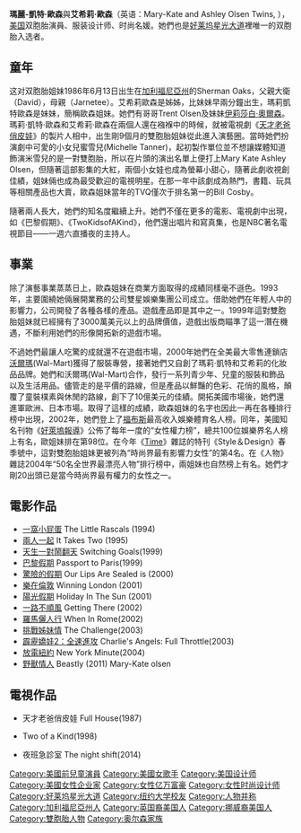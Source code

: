 {{noteTA
| G1 = Show
| G2 = Movie
| G3 = PP
| 1 = zh-cn:奥尔森;zh-tw:歐森;zh-hk:奧遜;
| 2 = zh-cn:阿什莉;zh-tw:艾希莉;zh-hk:艾莎莉;
}}
{{Infobox entertainer
|name = Mary-Kate and Ashley Olsen<br>歐森双胞胎
|type = 组合
|image = Ashley Mary-Kate Olsen 2011 Shankbone 2.jpg
|imagesize = 300px
|occupation = 双胞胎童星、时尚名媛
|birthname = 
|birthdate = {{Birth date and age|1986|06|13}}
|birthplace = {{USA}}[[加州|加州]][[洛杉磯|洛杉磯]]
|parents = David Olsen<br>Jarnette Jones
|教育程度 = {{USA}}[[纽约大学|纽约大学]]
}}
'''瑪麗-凱特·歐森'''與'''艾希莉·歐森'''（英语：Mary-Kate and Ashley Olsen Twins, {{bd|1986年|6月13日||}}），[[美国|美国]]双胞胎演員、服装设计师、时尚名媛。她們也是[[好莱坞星光大道|好莱坞星光大道]]裡唯一的双胞胎入选者。

== 童年 ==
这对双胞胎姐妹1986年6月13日出生在[[加利福尼亞州|加利福尼亞州]]的Sherman Oaks，父親大衛（David），母親（Jarnetee）。艾希莉歐森是姊姊，比妹妹早兩分鐘出生，瑪莉凱特歐森是妹妹，簡稱歐森姐妹。她們有哥哥Trent Olsen及妹妹[[伊莉莎白·奧爾森|伊莉莎白·奧爾森]]。瑪莉·凱特·歐森和艾希莉·歐森在兩個人還在襁褓中的時候，就被電視劇《[[天才老爸俏皮娃|天才老爸俏皮娃]]》的製片人相中，出生剛9個月的雙胞胎姐妹從此進入演藝圈。當時她們扮演劇中可愛的小女兒蜜雪兒(Michelle Tanner)，起初製作單位並不想讓媒體知道飾演米雪兒的是一對雙胞胎，所以在片頭的演出名單上便打上Mary Kate Ashley Olsen，但隨著這部影集的大紅，兩個小女娃也成為螢幕小甜心，隨著此劇收視創佳績，姐妹倆也成為最受歡迎的電視明星。在那一年中該劇成為熱門，書籍、玩具等相關產品也大賣，歐森姐妹當年的TVQ僅次于排名第一的Bill Cosby。

隨著兩人長大，她們的知名度繼續上升。她們不僅在更多的電影、電視劇中出現，如《巴黎假期》、《TwoKidsofAKind》，他們還出唱片和寫真集，也是NBC著名電視節目——一週六直播夜的主持人。

== 事業 ==
除了演藝事業蒸蒸日上，歐森姐妹在商業方面取得的成績同樣毫不遜色。1993年，主要圍繞她倆展開業務的公司雙星娛樂集團公司成立。借助她們在年輕人中的影響力，公司開發了各種各樣的產品。遊戲產品即是其中之一。1999年這對雙胞胎姐妹就已經擁有了3000萬美元以上的品牌價值，遊戲出版商瞄準了這一潛在機遇，不斷利用她們的形像開拓新的遊戲市場。

不過她們最讓人吃驚的成就還不在遊戲市場，2000年她們在全美最大零售連鎖店[[沃爾瑪|沃爾瑪]](Wal-Mart)獲得了服裝專營，接著她們又自創了瑪莉·凱特和艾希莉的化妝品品牌。她們和沃爾瑪(Wal-Mart)合作，發行一系列青少年、兒童的服裝和飾品以及生活用品。儘管走的是平價的路線，但是產品以鮮豔的色彩、花俏的風格，顛覆了童裝樸素與休閒的路線，創下了10億美元的佳績。開拓美國市場後，她們還進軍歐洲、日本市場。取得了這樣的成績，歐森姐妹的名字也因此一再在各種排行榜中出現，2002年，她們登上了[[福布斯|福布斯]]最高收入娛樂體育名人榜。同年，美國知名刊物《[[好萊塢報導|好萊塢報導]]》公佈了每年一度的“女性權力榜”，總共100位娛樂界名人榜上有名，歐姐妹排在第98位。在今年《[[Time|Time]]》雜誌的特刊《Style＆Design》春季號中，這對雙胞胎姐妹更被列為“時尚界最有影響力女性”的第4名。在《人物》雜誌2004年“50名全世界最漂亮人物”排行榜中，兩姐妹也自然榜上有名。她們才剛20出頭已是當今時尚界最有權力的女性之一。

== 電影作品 ==
* [[一窩小屁蛋|一窩小屁蛋]] The Little Rascals (1994)
* [[兩人一起|兩人一起]] It Takes Two (1995)
* [[天生一對鬧翻天|天生一對鬧翻天]] Switching Goals(1999)
* [[巴黎假期_(1999年電影)|巴黎假期]] Passport to Paris(1999)
* [[驚險的假期|驚險的假期]] Our Lips Are Sealed is (2000)
* [[樂在倫敦|樂在倫敦]] Winning London (2001)
* [[陽光假期|陽光假期]] Holiday In The Sun (2001)
* [[一路不順風|一路不順風]] Getting There (2002)
* [[羅馬儷人行|羅馬儷人行]] When In Rome(2002)
* [[挑戰姊妹情|挑戰姊妹情]] The Challenge(2003)
* [[霹靂嬌娃2：全速進攻|霹靂嬌娃2：全速進攻]] Charlie's Angels: Full Throttle(2003)
* [[放電紐約|放電紐約]] New York Minute(2004)
* [[野獸情人|野獸情人]] Beastly (2011) Mary-Kate olsen

== 電視作品 ==
* 天才老爸俏皮娃 Full House(1987)

* Two of a Kind(1998)

*夜班急診室 The night shift(2014)

{{DEFAULTSORT:Olsen, Mary-Kate and Ashley}}
[[Category:美國前兒童演員|Category:美國前兒童演員]]
[[Category:美國女歌手|Category:美國女歌手]]
[[Category:美国设计师|Category:美国设计师]]
[[Category:美國女性企业家|Category:美國女性企业家]]
[[Category:女性亿万富豪|Category:女性亿万富豪]]
[[Category:女性时尚设计师|Category:女性时尚设计师]]
[[Category:好莱坞星光大道|Category:好莱坞星光大道]]
[[Category:纽约大学校友|Category:纽约大学校友]]
[[Category:人物并称|Category:人物并称]]
[[Category:加利福尼亞州人|Category:加利福尼亞州人]]
[[Category:英国裔美国人|Category:英国裔美国人]]
[[Category:挪威裔美国人|Category:挪威裔美国人]]
[[Category:雙胞胎人物|Category:雙胞胎人物]]
[[Category:奥尔森家族|Category:奥尔森家族]]